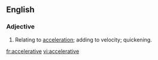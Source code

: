 ==English==

===Adjective===
{{en-adj}}

#Relating to [[acceleration]]; adding to velocity; quickening.

[[fr:accelerative]]
[[vi:accelerative]]